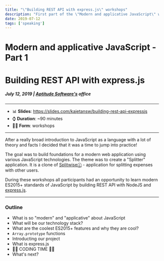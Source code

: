```yaml
---
title: "\"Building REST API with express.js\" workshops" 
description: "First part of the \"Modern and applicative JavaScript\" workshops I hosted. We kicked off by building REST API using express.js."
date: 2019-07-12
tags: ['speaking']
---
```


# Modern and applicative JavaScript - Part 1
# Building REST API with express.js
##### July 12, 2019 | [Aptitude Software's](http://twitter.com/AptitudeSW) office
---

- 📊 **Slides**: https://slides.com/kajetansw/building-rest-api-expressjs
- ⌚ **Duration**: ~90 minutes
- 👨‍💻 **Form**: workshops

---

After a really broad introduction to JavaScript as a language with a lot of theory and facts I decided that it was a time to jump into practice!

The goal was to build foundations for a modern web application using various JavaScript technologies. The theme was to create a "Splitter" application. It is a  clone of [Splitwiseⓒ](https://www.splitwise.com/) - application for splitting expenses with other users.

During these workshops all participants had an opportunity to learn modern ES2015+ standards of JavaScript by building REST API with NodeJS and [express.js](https://expressjs.com/). 

--- 

### Outline

- What is so "modern" and "applicative" about JavaScript
- What will be our technology stack?
- What are the coolest ES2015+ features and why they are cool?
- `Array.prototype` functions
- Introducting our project
- What is express.js
- 👨‍💻 CODING TIME 👨‍💻
- What's next? 